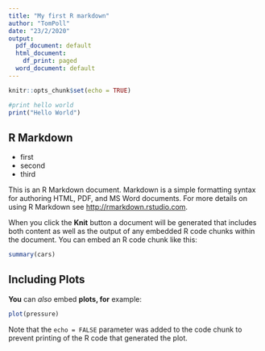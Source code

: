 ```yaml
---
title: "My first R markdown"
author: "TomPoll"
date: "23/2/2020"
output:
  pdf_document: default
  html_document:
    df_print: paged
  word_document: default
---
```


```r
knitr::opts_chunk$set(echo = TRUE)
```
```r
#print hello world
print("Hello World")
```

## R Markdown
- first  
- second  
- third  

This is an R Markdown document. Markdown is a simple formatting syntax for authoring HTML, PDF, and MS Word documents. For more details on using R Markdown see <http://rmarkdown.rstudio.com>.

When you click the **Knit** button a document will be generated that includes both content as well as the output of any embedded R code chunks within the document. You can embed an R code chunk like this:

```r
summary(cars)
```

## Including Plots

**You** can *also* embed **plots, for** example:

```r
plot(pressure)
```

Note that the `echo = FALSE` parameter was added to the code chunk to prevent printing of the R code that generated the plot.
